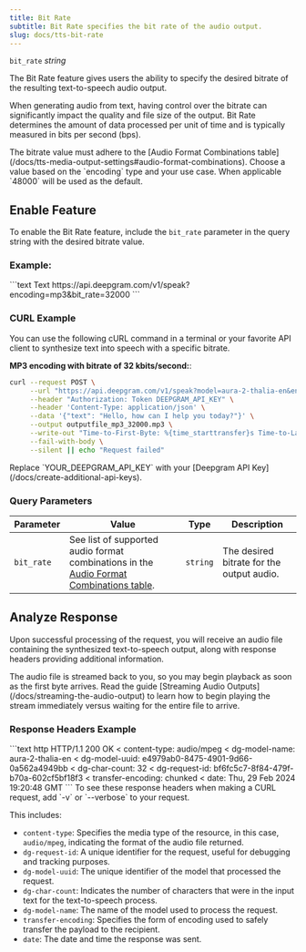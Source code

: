 ```yaml
---
title: Bit Rate
subtitle: Bit Rate specifies the bit rate of the audio output.
slug: docs/tts-bit-rate
---
```



`bit_rate` *string*

<div class="flex flex-row gap-2">
<Markdown src="../snippets/tts-rest.mdx" /> <Markdown src="../snippets/dep-tts-ws.mdx" /> <Markdown src="../snippets/tts-english.mdx" />
</div>

The Bit Rate feature gives users the ability to specify the desired bitrate of the resulting text-to-speech audio output.

When generating audio from text, having control over the bitrate can significantly impact the quality and file size of the output. Bit Rate determines the amount of data processed per unit of time and is typically measured in bits per second (bps).

<Warning>
  The bitrate value must adhere to the [Audio Format Combinations table](/docs/tts-media-output-settings#audio-format-combinations). Choose a value based on the `encoding` type and your use case. When applicable `48000` will be used as the default.
</Warning>

## Enable Feature

To enable the Bit Rate feature, include the `bit_rate` parameter in the query string with the desired bitrate value.

### Example:

<CodeGroup>
  ```text Text
  https://api.deepgram.com/v1/speak?encoding=mp3&bit_rate=32000
  ```
</CodeGroup>

### CURL Example

You can use the following cURL command in a terminal or your favorite API client to synthesize text into speech with a specific bitrate.

**MP3 encoding with bitrate of 32 kbits/second:**:
<CodeGroup>
  ```bash cURL
  curl --request POST \
       --url "https://api.deepgram.com/v1/speak?model=aura-2-thalia-en&encoding=mp3&bit_rate=32000" \
       --header "Authorization: Token DEEPGRAM_API_KEY" \
       --header 'Content-Type: application/json' \
       --data '{"text": "Hello, how can I help you today?"}' \
       --output outputfile_mp3_32000.mp3 \
       --write-out "Time-to-First-Byte: %{time_starttransfer}s Time-to-Last-Byte: %{time_total}s\n" \
       --fail-with-body \
       --silent || echo "Request failed"
  ```
</CodeGroup>

<Warning>
  Replace `YOUR_DEEPGRAM_API_KEY` with your [Deepgram API Key](/docs/create-additional-api-keys).
</Warning>

### Query Parameters

| Parameter  | Value                                                                                                                                                | Type     | Description                               |
| ---------- | ---------------------------------------------------------------------------------------------------------------------------------------------------- | -------- | ----------------------------------------- |
| `bit_rate` | See list of supported audio format combinations in the [Audio Format Combinations table](/docs/tts-media-output-settings#audio-format-combinations). | `string` | The desired bitrate for the output audio. |

## Analyze Response

Upon successful processing of the request, you will receive an audio file containing the synthesized text-to-speech output, along with response headers providing additional information.

<Info>
  The audio file is streamed back to you, so you may begin playback as soon as the first byte arrives. Read the guide [Streaming Audio Outputs](/docs/streaming-the-audio-output) to learn how to begin playing the stream immediately versus waiting for the entire file to arrive.
</Info>

### Response Headers Example

<CodeGroup>
  ```text http
  HTTP/1.1 200 OK
  < content-type: audio/mpeg
  < dg-model-name: aura-2-thalia-en
  < dg-model-uuid: e4979ab0-8475-4901-9d66-0a562a4949bb
  < dg-char-count: 32
  < dg-request-id: bf6fc5c7-8f84-479f-b70a-602cf5bf18f3
  < transfer-encoding: chunked
  < date: Thu, 29 Feb 2024 19:20:48 GMT
  ```
</CodeGroup>

<Info>
  To see these response headers when making a CURL request, add `-v` or `--verbose` to your request.
</Info>

This includes:

* `content-type`: Specifies the media type of the resource, in this case, `audio/mpeg`, indicating the format of the audio file returned.
* `dg-request-id`: A unique identifier for the request, useful for debugging and tracking purposes.
* `dg-model-uuid`: The unique identifier of the model that processed the request.
* `dg-char-count`: Indicates the number of characters that were in the input text for the text-to-speech process.
* `dg-model-name`: The name of the model used to process the request.
* `transfer-encoding`: Specifies the form of encoding used to safely transfer the payload to the recipient.
* `date`: The date and time the response was sent.
